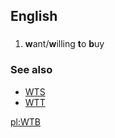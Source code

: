 ==English==
==={{initialism}}===
#{{Internet slang}} '''w'''ant/'''w'''illing '''t'''o '''b'''uy

===See also===
*[[WTS]]
*[[WTT]]

[[pl:WTB]]
